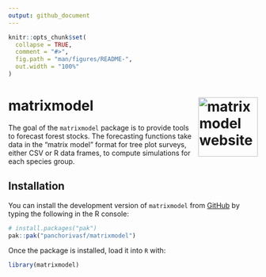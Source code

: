 ```yaml
---
output: github_document
---
```


<!-- README.md is generated from README.Rmd. Please edit that file -->

```r
knitr::opts_chunk$set(
  collapse = TRUE,
  comment = "#>",
  fig.path = "man/figures/README-",
  out.width = "100%"
)
```

# matrixmodel <a href="https://panchorivasf.github.io/matrixmodel/"><img src="man/figures/logo.png" alt="matrixmodel website" align="right" height="120"/></a>

<!-- badges: start -->

<!-- badges: end -->

The goal of the `matrixmodel` package is to provide tools to forecast forest stocks. The forecasting functions take data in the "matrix model" format for tree plot surveys, either CSV or R data frames, to compute simulations for each species group.

## Installation

You can install the development version of `matrixmodel` from [GitHub](https://github.com/) by typing the following in the R console:

``` r
# install.packages("pak")
pak::pak("panchorivasf/matrixmodel")
```

Once the package is installed, load it into `R` with:

```r
library(matrixmodel)
```

